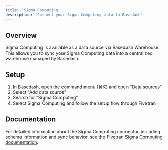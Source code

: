 ```yaml
---
title: 'Sigma Computing'
description: 'Connect your Sigma Computing data to Basedash'
---
```


## Overview

Sigma Computing is available as a data source via Basedash Warehouse. This allows you to sync your Sigma Computing data into a centralized warehouse managed by Basedash.

## Setup

1. In Basedash, open the command menu (⌘K) and open "Data sources"
2. Select "Add data source"
3. Search for "Sigma Computing"
4. Select Sigma Computing and follow the setup flow through Fivetran

## Documentation

For detailed information about the Sigma Computing connector, including schema information and sync behavior, see the [Fivetran Sigma Computing documentation](https://fivetran.com/docs/connectors/applications/sigma-computing).
